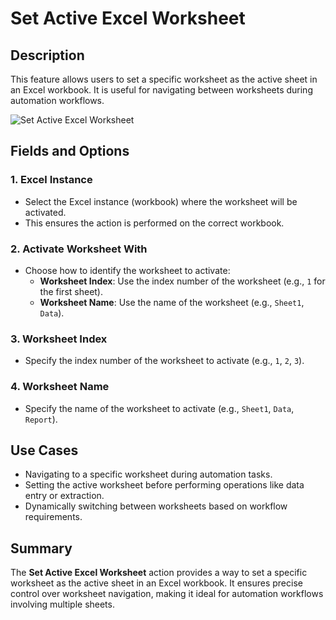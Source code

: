 # Set Active Excel Worksheet  

## Description

This feature allows users to set a specific worksheet as the active sheet in an Excel workbook. It is useful for navigating between worksheets during automation workflows.  

![Set Active Excel Worksheet](../../assets/excel/set-active-excel-worksheet.png)  

## Fields and Options  

### 1. **Excel Instance** 

- Select the Excel instance (workbook) where the worksheet will be activated.  
- This ensures the action is performed on the correct workbook.  

### 2. **Activate Worksheet With** 

- Choose how to identify the worksheet to activate:  
  - **Worksheet Index**: Use the index number of the worksheet (e.g., `1` for the first sheet).  
  - **Worksheet Name**: Use the name of the worksheet (e.g., `Sheet1`, `Data`).  

### 3. **Worksheet Index** 

- Specify the index number of the worksheet to activate (e.g., `1`, `2`, `3`).  

### 4. **Worksheet Name** 

- Specify the name of the worksheet to activate (e.g., `Sheet1`, `Data`, `Report`).  

## Use Cases

- Navigating to a specific worksheet during automation tasks.  
- Setting the active worksheet before performing operations like data entry or extraction.  
- Dynamically switching between worksheets based on workflow requirements.  

## Summary

The **Set Active Excel Worksheet** action provides a way to set a specific worksheet as the active sheet in an Excel workbook. It ensures precise control over worksheet navigation, making it ideal for automation workflows involving multiple sheets.  